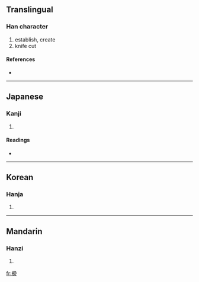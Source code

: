 {{also|創}}
==Translingual==

===Han character===
{{Han char|rn=18|rad=刀|as=08|sn=10|four=|canj=廿廿尸竹金 (TTSHC), 廿廿尸竹戈 (TTSHI), XX廿廿尸 (XXTTS)}}

# establish, create
# knife cut

====References====
* {{Han ref|kx=0141.090|dkj=02040|hdz=10343.040|uh=5259|ud=21081}}

----

==Japanese==

===Kanji===
{{ja-kanji|grade=|rs=刀08}}

# {{defn|Japanese}}

====Readings====
* {{ja-readings|on=[[そう]] (sō)|kun=[[きず]] (kizu), [[はじめる]] (hajimeru)}}

----

==Korean==

===Hanja===
{{ko-hanja|hangeul=창|rv=chang|mr=ch'ang}}

# {{defn|Korean}}

----

==Mandarin==

===Hanzi===
{{cmn-hanzi|pin=[[chuàng]] ([[chuang4]])|wg=ch'uang<sup>4</sup>}}

# {{defn|Mandarin}}

[[fr:剙]]
